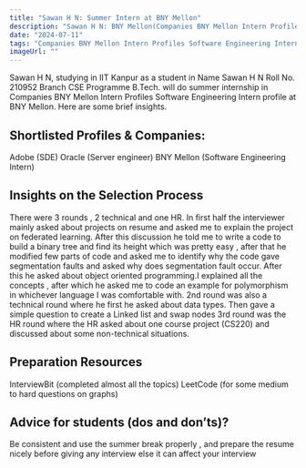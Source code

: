 ```yaml
---
title: "Sawan H N: Summer Intern at BNY Mellon"
description: "Sawan H N: BNY Mellon(Companies BNY Mellon Intern Profiles Software Engineering Intern)"
date: "2024-07-11"
tags: "Companies BNY Mellon Intern Profiles Software Engineering Intern,BNY Mellon,Internship"
imageUrl: ""
---
```


Sawan H N, studying in IIT Kanpur as a  student in Name Sawan H N Roll No.  210952 Branch CSE Programme B.Tech. will do
 summer internship in Companies BNY Mellon Intern Profiles Software Engineering Intern profile at BNY Mellon. Here are some brief
insights.

## Shortlisted Profiles & Companies:
Adobe (SDE) Oracle (Server engineer) BNY Mellon (Software Engineering Intern)

## Insights on the Selection Process
There were 3 rounds , 2 technical and one HR. In first half the interviewer mainly asked about projects on resume and asked me to explain the project on federated learning. After this discussion he told me to write a code to build a binary tree and find its height which was pretty easy , after that he modified few parts of code and asked me to identify why the code gave segmentation faults and asked why does segmentation fault occur. After this he asked about object oriented programming.I explained all the concepts , after which he asked me to code an example for polymorphism in whichever language I was comfortable with. 2nd round was also a technical round where he first he asked about data types. Then gave a simple question to create a Linked list and swap nodes 3rd round was the HR round where the HR asked about one course project (CS220) and discussed about some non-technical situations.

##  Preparation Resources
InterviewBit (completed almost all the topics) LeetCode (for some medium to hard questions on graphs)

## Advice for students (dos and don’ts)? 
Be consistent and use the summer break properly , and prepare the resume nicely before giving any interview else it can affect your interview

